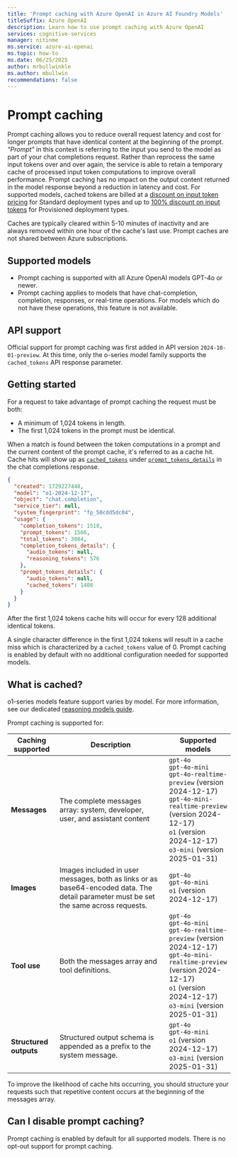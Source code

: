 ```yaml
---
title: 'Prompt caching with Azure OpenAI in Azure AI Foundry Models'
titleSuffix: Azure OpenAI
description: Learn how to use prompt caching with Azure OpenAI
services: cognitive-services
manager: nitinme
ms.service: azure-ai-openai
ms.topic: how-to
ms.date: 06/25/2025
author: mrbullwinkle
ms.author: mbullwin
recommendations: false
---
```


# Prompt caching

Prompt caching allows you to reduce overall request latency and cost for longer prompts that have identical content at the beginning of the prompt. *"Prompt"* in this context is referring to the input you send to the model as part of your chat completions request. Rather than reprocess the same input tokens over and over again, the service is able to retain a temporary cache of processed input token computations to improve overall performance. Prompt caching has no impact on the output content returned in the model response beyond a reduction in latency and cost. For supported models, cached tokens are billed at a [discount on input token pricing](https://azure.microsoft.com/pricing/details/cognitive-services/openai-service/) for Standard deployment types and up to [100% discount on input tokens](/azure/ai-services/openai/concepts/provisioned-throughput) for Provisioned deployment types.

Caches are typically cleared within 5-10 minutes of inactivity and are always removed within one hour of the cache's last use. Prompt caches are not shared between Azure subscriptions.

## Supported models

- Prompt caching is supported with all Azure OpenAI models GPT-4o or newer.
- Prompt caching applies to models that have chat-completion, completion, responses, or real-time operations. For models which do not have these operations, this feature is not available.

## API support

Official support for prompt caching was first added in API version `2024-10-01-preview`. At this time, only the o-series model family supports the `cached_tokens` API response parameter.

## Getting started

For a request to take advantage of prompt caching the request must be both:

- A minimum of 1,024 tokens in length.
- The first 1,024 tokens in the prompt must be identical.

When a match is found between the token computations in a prompt and the current content of the prompt cache, it's referred to as a cache hit. Cache hits will show up as [`cached_tokens`](/azure/ai-services/openai/reference-preview#cached_tokens) under [`prompt_tokens_details`](/azure/ai-services/openai/reference-preview#properties-for-prompt_tokens_details) in the chat completions response.

```json
{
  "created": 1729227448,
  "model": "o1-2024-12-17",
  "object": "chat.completion",
  "service_tier": null,
  "system_fingerprint": "fp_50cdd5dc04",
  "usage": {
    "completion_tokens": 1518,
    "prompt_tokens": 1566,
    "total_tokens": 3084,
    "completion_tokens_details": {
      "audio_tokens": null,
      "reasoning_tokens": 576
    },
    "prompt_tokens_details": {
      "audio_tokens": null,
      "cached_tokens": 1408
    }
  }
}
```

After the first 1,024 tokens cache hits will occur for every 128 additional identical tokens.

A single character difference in the first 1,024 tokens will result in a cache miss which is characterized by a `cached_tokens` value of 0. Prompt caching is enabled by default with no additional configuration needed for supported models.

## What is cached?

o1-series models feature support varies by model. For more information, see our dedicated [reasoning models guide](./reasoning.md). 

Prompt caching is supported for:

|**Caching supported**|**Description**|**Supported models**|
|--------|--------|--------|
| **Messages** | The complete messages array: system, developer, user, and assistant content | `gpt-4o`<br/>`gpt-4o-mini`<br/>`gpt-4o-realtime-preview` (version 2024-12-17)<br/>`gpt-4o-mini-realtime-preview` (version 2024-12-17)<br> `o1` (version 2024-12-17) <br> `o3-mini` (version 2025-01-31) |
| **Images** | Images included in user messages, both as links or as base64-encoded data. The detail parameter must be set the same across requests. | `gpt-4o`<br/>`gpt-4o-mini` <br> `o1` (version 2024-12-17)  |
| **Tool use** | Both the messages array and tool definitions. | `gpt-4o`<br/>`gpt-4o-mini`<br/>`gpt-4o-realtime-preview` (version 2024-12-17)<br/>`gpt-4o-mini-realtime-preview` (version 2024-12-17)<br> `o1` (version 2024-12-17) <br> `o3-mini` (version 2025-01-31) |
| **Structured outputs** | Structured output schema is appended as a prefix to the system message. | `gpt-4o`<br/>`gpt-4o-mini` <br> `o1` (version 2024-12-17) <br> `o3-mini` (version 2025-01-31) |

To improve the likelihood of cache hits occurring, you should structure your requests such that repetitive content occurs at the beginning of the messages array.

## Can I disable prompt caching?

Prompt caching is enabled by default for all supported models. There is no opt-out support for prompt caching.

